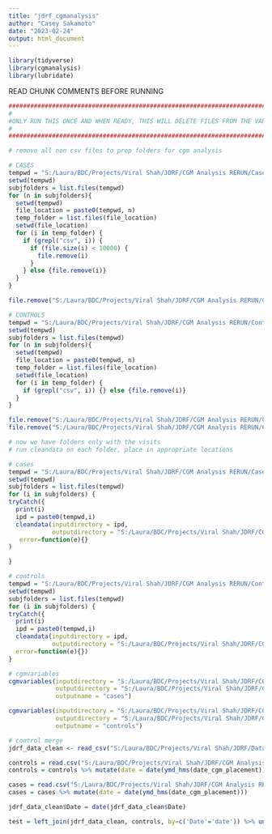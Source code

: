 ```yaml
---
title: "jdrf_cgmanalysis"
author: "Casey Sakamoto"
date: "2023-02-24"
output: html_document
---
```


```r
library(tidyverse)
library(cgmanalysis)
library(lubridate)
```


READ CHUNK COMMENTS BEFORE RUNNING
```r
############################################################################################
#
#ONLY RUN THIS ONCE AND WHEN READY, THIS WILL DELETE FILES FROM THE VAR tempwd SO BE CAREFUL
#
############################################################################################

# remove all non csv files to prep folders for cgm analysis

# CASES
tempwd = "S:/Laura/BDC/Projects/Viral Shah/JDRF/CGM Analysis RERUN/Cases/"
setwd(tempwd)
subjfolders = list.files(tempwd)
for (n in subjfolders){
  setwd(tempwd)
  file_location = paste0(tempwd, n)
  temp_folder = list.files(file_location)
  setwd(file_location)
  for (i in temp_folder) {
    if (grepl("csv", i)) {
      if (file.size(i) < 10000) {
        file.remove(i)
      }
    } else {file.remove(i)}
  }
}

file.remove("S:/Laura/BDC/Projects/Viral Shah/JDRF/CGM Analysis RERUN/Cases/Case 006/~$006 Summary.xlsx")

# CONTROLS
tempwd = "S:/Laura/BDC/Projects/Viral Shah/JDRF/CGM Analysis RERUN/Control/"
setwd(tempwd)
subjfolders = list.files(tempwd)
for (n in subjfolders){
  setwd(tempwd)
  file_location = paste0(tempwd, n)
  temp_folder = list.files(file_location)
  setwd(file_location)
  for (i in temp_folder) {
    if (grepl("csv", i)) {} else {file.remove(i)}
  }
}

file.remove("S:/Laura/BDC/Projects/Viral Shah/JDRF/CGM Analysis RERUN/Control/Control 227/~$227 Summary.xlsx")
file.remove("S:/Laura/BDC/Projects/Viral Shah/JDRF/CGM Analysis RERUN/Control/Control 299/~$299 Summary.xlsx")

```

```r
# now we have folders only with the visits
# run cleandata on each folder, place in appropriate locations

# cases
tempwd = "S:/Laura/BDC/Projects/Viral Shah/JDRF/CGM Analysis RERUN/Cases/"
setwd(tempwd)
subjfolders = list.files(tempwd)
for (i in subjfolders) {
tryCatch({
  print(i)
  ipd = paste0(tempwd,i)
  cleandata(inputdirectory = ipd,
            outputdirectory = "S:/Laura/BDC/Projects/Viral Shah/JDRF/CGM Analysis RERUN/test_case", verbose = T)},
   error=function(e){}
)

}

# controls
tempwd = "S:/Laura/BDC/Projects/Viral Shah/JDRF/CGM Analysis RERUN/Control/"
setwd(tempwd)
subjfolders = list.files(tempwd)
for (i in subjfolders) {
tryCatch({
  print(i)
  ipd = paste0(tempwd,i)
  cleandata(inputdirectory = ipd,
            outputdirectory = "S:/Laura/BDC/Projects/Viral Shah/JDRF/CGM Analysis RERUN/test_control", verbose = T)},
  error=function(e){})
}

# cgmvariables
cgmvariables(inputdirectory = "S:/Laura/BDC/Projects/Viral Shah/JDRF/CGM Analysis RERUN/test_case",
             outputdirectory = "S:/Laura/BDC/Projects/Viral Shah/JDRF/CGM Analysis RERUN/",
             outputname = "cases")

cgmvariables(inputdirectory = "S:/Laura/BDC/Projects/Viral Shah/JDRF/CGM Analysis RERUN/test_control",
             outputdirectory = "S:/Laura/BDC/Projects/Viral Shah/JDRF/CGM Analysis RERUN/",
             outputname = "controls")
```



```r
# control merge 
jdrf_data_clean <- read_csv("S:/Laura/BDC/Projects/Viral Shah/JDRF/Data_Cleaned/jdrf_data_clean.csv")

controls = read.csv("S:/Laura/BDC/Projects/Viral Shah/JDRF/CGM Analysis RERUN/controls.csv")
controls = controls %>% mutate(date = date(ymd_hms(date_cgm_placement)))

cases = read.csv("S:/Laura/BDC/Projects/Viral Shah/JDRF/CGM Analysis RERUN/cases.csv")
cases = cases %>% mutate(date = date(ymd_hms(date_cgm_placement)))

jdrf_data_clean$Date = date(jdrf_data_clean$Date)

test = left_join(jdrf_data_clean, controls, by=c('Date'='date')) %>% unique()
```